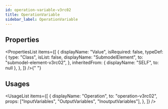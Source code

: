```yaml
---
id: operation-variable-v3rc02
title: OperationVariable
sidebar_label: OperationVariable
---
```



## Properties

<PropertiesList
  items={[
    {
      displayName: "Value",
      isRequired: false,
      typeDef: {
        type: "Class",
        isList: false,
        displayName: "SubmodelElement",
        to: "submodel-element-v3rc02",
      },
      inheritedFrom: { displayName: "SELF", to: null },
    },
  ]}
/>{" "}


## Usages

<UsageList
  items={[
    {
      displayName: "Operation",
      to: "operation-v3rc02",
      props: ["InputVariables", "OutputVariables", "InoutputVariables"],
    },
  ]}
/>
